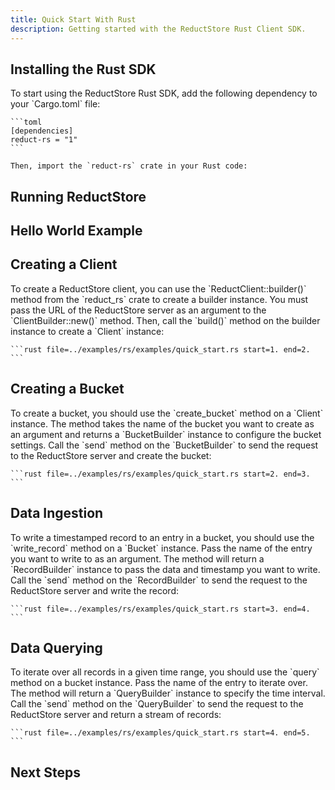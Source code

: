 ```yaml
---
title: Quick Start With Rust
description: Getting started with the ReductStore Rust Client SDK.
---
```



<head>
    <link rel="canonical" href="https://www.reduct.store/docs/getting-started/with-rust"/>
</head>

<Intro language="Rust" repository="reduct-rs"/>

## Installing the Rust SDK

<InstallSdk>
    To start using the ReductStore Rust SDK, add the following dependency to your `Cargo.toml` file:

    ```toml
    [dependencies]
    reduct-rs = "1"
    ```

    Then, import the `reduct-rs` crate in your Rust code:
</InstallSdk>

## Running ReductStore

<RunReductStore/>

## Hello World Example

<UsingSdkSection example={QuickStart} language="rust"/>

## Creating a Client

<CreateClientSection>
    To create a ReductStore client, you can use the `ReductClient::builder()` method from the `reduct_rs` crate to create a builder
    instance. You must pass the URL of the ReductStore server as an argument to the `ClientBuilder::new()` method.
    Then, call the `build()` method on the builder instance to create a `Client` instance:

    ```rust file=../examples/rs/examples/quick_start.rs start=1. end=2.
    ```
</CreateClientSection>

## Creating a Bucket

<CreateBucketSection>
    To create a bucket, you should use the `create_bucket` method on a `Client` instance. The method takes the name of
    the bucket you want to create as an argument and returns a `BucketBuilder` instance to configure the bucket settings.
    Call the `send` method on the `BucketBuilder` to send the request to the ReductStore server and create the bucket:

    ```rust file=../examples/rs/examples/quick_start.rs start=2. end=3.
    ```
</CreateBucketSection>

## Data Ingestion

<DataIngestionSection>
    To write a timestamped record to an entry in a bucket, you should use the `write_record` method on a `Bucket` instance.
    Pass the name of the entry you want to write to as an argument. The method will return a `RecordBuilder` instance to
    pass the data and timestamp you want to write. Call the `send` method on the `RecordBuilder` to send the request to
    the ReductStore server and write the record:

    ```rust file=../examples/rs/examples/quick_start.rs start=3. end=4.
    ```
</DataIngestionSection>

## Data Querying

<DataQueryingSection>
    To iterate over all records in a given time range, you should use the `query` method on a bucket instance. Pass the
    name of the entry to iterate over. The method will return a `QueryBuilder` instance to specify the time interval.
    Call the `send` method on the `QueryBuilder` to send the request to the ReductStore server and return a stream of
    records:

    ```rust file=../examples/rs/examples/quick_start.rs start=4. end=5.
    ```
</DataQueryingSection>

## Next Steps

<NextStep/>
